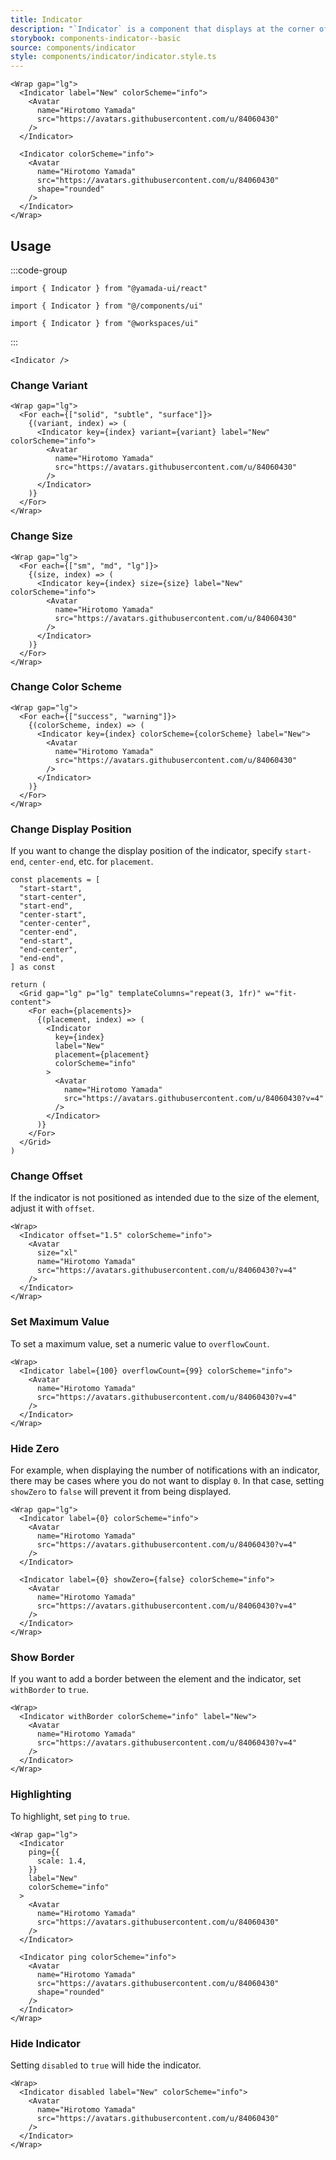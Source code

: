 ```yaml
---
title: Indicator
description: "`Indicator` is a component that displays at the corner of elements such as avatars."
storybook: components-indicator--basic
source: components/indicator
style: components/indicator/indicator.style.ts
---
```


```tsx preview
<Wrap gap="lg">
  <Indicator label="New" colorScheme="info">
    <Avatar
      name="Hirotomo Yamada"
      src="https://avatars.githubusercontent.com/u/84060430"
    />
  </Indicator>

  <Indicator colorScheme="info">
    <Avatar
      name="Hirotomo Yamada"
      src="https://avatars.githubusercontent.com/u/84060430"
      shape="rounded"
    />
  </Indicator>
</Wrap>
```

## Usage

:::code-group

```tsx [package]
import { Indicator } from "@yamada-ui/react"
```

```tsx [alias]
import { Indicator } from "@/components/ui"
```

```tsx [monorepo]
import { Indicator } from "@workspaces/ui"
```

:::

```tsx
<Indicator />
```

### Change Variant

```tsx preview
<Wrap gap="lg">
  <For each={["solid", "subtle", "surface"]}>
    {(variant, index) => (
      <Indicator key={index} variant={variant} label="New" colorScheme="info">
        <Avatar
          name="Hirotomo Yamada"
          src="https://avatars.githubusercontent.com/u/84060430"
        />
      </Indicator>
    )}
  </For>
</Wrap>
```

### Change Size

```tsx preview
<Wrap gap="lg">
  <For each={["sm", "md", "lg"]}>
    {(size, index) => (
      <Indicator key={index} size={size} label="New" colorScheme="info">
        <Avatar
          name="Hirotomo Yamada"
          src="https://avatars.githubusercontent.com/u/84060430"
        />
      </Indicator>
    )}
  </For>
</Wrap>
```

### Change Color Scheme

```tsx preview
<Wrap gap="lg">
  <For each={["success", "warning"]}>
    {(colorScheme, index) => (
      <Indicator key={index} colorScheme={colorScheme} label="New">
        <Avatar
          name="Hirotomo Yamada"
          src="https://avatars.githubusercontent.com/u/84060430"
        />
      </Indicator>
    )}
  </For>
</Wrap>
```

### Change Display Position

If you want to change the display position of the indicator, specify `start-end`, `center-end`, etc. for `placement`.

```tsx preview functional
const placements = [
  "start-start",
  "start-center",
  "start-end",
  "center-start",
  "center-center",
  "center-end",
  "end-start",
  "end-center",
  "end-end",
] as const

return (
  <Grid gap="lg" p="lg" templateColumns="repeat(3, 1fr)" w="fit-content">
    <For each={placements}>
      {(placement, index) => (
        <Indicator
          key={index}
          label="New"
          placement={placement}
          colorScheme="info"
        >
          <Avatar
            name="Hirotomo Yamada"
            src="https://avatars.githubusercontent.com/u/84060430?v=4"
          />
        </Indicator>
      )}
    </For>
  </Grid>
)
```

### Change Offset

If the indicator is not positioned as intended due to the size of the element, adjust it with `offset`.

```tsx preview
<Wrap>
  <Indicator offset="1.5" colorScheme="info">
    <Avatar
      size="xl"
      name="Hirotomo Yamada"
      src="https://avatars.githubusercontent.com/u/84060430?v=4"
    />
  </Indicator>
</Wrap>
```

### Set Maximum Value

To set a maximum value, set a numeric value to `overflowCount`.

```tsx preview
<Wrap>
  <Indicator label={100} overflowCount={99} colorScheme="info">
    <Avatar
      name="Hirotomo Yamada"
      src="https://avatars.githubusercontent.com/u/84060430?v=4"
    />
  </Indicator>
</Wrap>
```

### Hide Zero

For example, when displaying the number of notifications with an indicator, there may be cases where you do not want to display `0`. In that case, setting `showZero` to `false` will prevent it from being displayed.

```tsx preview
<Wrap gap="lg">
  <Indicator label={0} colorScheme="info">
    <Avatar
      name="Hirotomo Yamada"
      src="https://avatars.githubusercontent.com/u/84060430?v=4"
    />
  </Indicator>

  <Indicator label={0} showZero={false} colorScheme="info">
    <Avatar
      name="Hirotomo Yamada"
      src="https://avatars.githubusercontent.com/u/84060430?v=4"
    />
  </Indicator>
</Wrap>
```

### Show Border

If you want to add a border between the element and the indicator, set `withBorder` to `true`.

```tsx preview
<Wrap>
  <Indicator withBorder colorScheme="info" label="New">
    <Avatar
      name="Hirotomo Yamada"
      src="https://avatars.githubusercontent.com/u/84060430?v=4"
    />
  </Indicator>
</Wrap>
```

### Highlighting

To highlight, set `ping` to `true`.

```tsx preview
<Wrap gap="lg">
  <Indicator
    ping={{
      scale: 1.4,
    }}
    label="New"
    colorScheme="info"
  >
    <Avatar
      name="Hirotomo Yamada"
      src="https://avatars.githubusercontent.com/u/84060430"
    />
  </Indicator>

  <Indicator ping colorScheme="info">
    <Avatar
      name="Hirotomo Yamada"
      src="https://avatars.githubusercontent.com/u/84060430"
      shape="rounded"
    />
  </Indicator>
</Wrap>
```

### Hide Indicator

Setting `disabled` to `true` will hide the indicator.

```tsx preview
<Wrap>
  <Indicator disabled label="New" colorScheme="info">
    <Avatar
      name="Hirotomo Yamada"
      src="https://avatars.githubusercontent.com/u/84060430"
    />
  </Indicator>
</Wrap>
```
